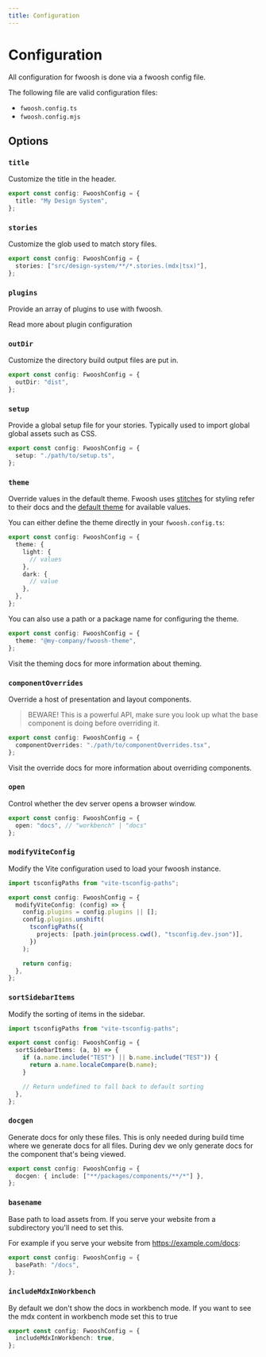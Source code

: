 ```yaml
---
title: Configuration
---
```



# Configuration

All configuration for fwoosh is done via a fwoosh config file.

The following file are valid configuration files:

- `fwoosh.config.ts`
- `fwoosh.config.mjs`

## Options

### `title`

Customize the title in the header.

```ts
export const config: FwooshConfig = {
  title: "My Design System",
};
```

### `stories`

Customize the glob used to match story files.

```ts
export const config: FwooshConfig = {
  stories: ["src/design-system/**/*.stories.(mdx|tsx)"],
};
```

### `plugins`

Provide an array of plugins to use with fwoosh.

<Link to="Plugins/Introduction">Read more about plugin configuration</Link>

### `outDir`

Customize the directory build output files are put in.

```ts
export const config: FwooshConfig = {
  outDir: "dist",
};
```

### `setup`

Provide a global setup file for your stories.
Typically used to import global global assets such as CSS.

```ts
export const config: FwooshConfig = {
  setup: "./path/to/setup.ts",
};
```

### `theme`

Override values in the default theme.
Fwoosh uses [stitches](https://stitches.dev/docs/tokens) for styling refer to their docs and the [default theme]() for available values.

You can either define the theme directly in your `fwoosh.config.ts`:

```ts
export const config: FwooshConfig = {
  theme: {
    light: {
      // values
    },
    dark: {
      // value
    },
  },
};
```

You can also use a path or a package name for configuring the theme.

```ts
export const config: FwooshConfig = {
  theme: "@my-company/fwoosh-theme",
};
```

Visit the <Link to="Theming/Introduction#tokens">theming docs</Link> for more information about theming.

### `componentOverrides`

Override a host of presentation and layout components.

> BEWARE! This is a powerful API, make sure you look up what the base component is
> doing before overriding it.

```ts
export const config: FwooshConfig = {
  componentOverrides: "./path/to/componentOverrides.tsx",
};
```

Visit the <Link to="Theming/Introduction#component-overrides">override docs</Link> for more information about overriding components.

### `open`

Control whether the dev server opens a browser window.

```ts
export const config: FwooshConfig = {
  open: "docs", // "workbench" | "docs"
};
```

### `modifyViteConfig`

Modify the Vite configuration used to load your fwoosh instance.

```ts
import tsconfigPaths from "vite-tsconfig-paths";

export const config: FwooshConfig = {
  modifyViteConfig: (config) => {
    config.plugins = config.plugins || [];
    config.plugins.unshift(
      tsconfigPaths({
        projects: [path.join(process.cwd(), "tsconfig.dev.json")],
      })
    );

    return config;
  },
};
```

### `sortSidebarItems`

Modify the sorting of items in the sidebar.

```ts
import tsconfigPaths from "vite-tsconfig-paths";

export const config: FwooshConfig = {
  sortSidebarItems: (a, b) => {
    if (a.name.include("TEST") || b.name.include("TEST")) {
      return a.name.localeCompare(b.name);
    }

    // Return undefined to fall back to default sorting
  },
};
```

### `docgen`

Generate docs for only these files.
This is only needed during build time where we generate docs for all files.
During dev we only generate docs for the component that's being viewed.

```ts
export const config: FwooshConfig = {
  docgen: { include: ["**/packages/components/**/*"] },
};
```

### `basename`

Base path to load assets from.
If you serve your website from a subdirectory you'll need to set this.

For example if you serve your website from https://example.com/docs:

```ts
export const config: FwooshConfig = {
  basePath: "/docs",
};
```

### `includeMdxInWorkbench`

By default we don't show the docs in workbench mode.
If you want to see the mdx content in workbench mode set this to true

```ts
export const config: FwooshConfig = {
  includeMdxInWorkbench: true,
};
```
